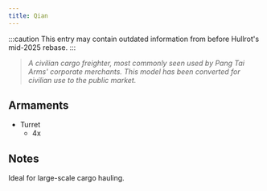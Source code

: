 ```yaml
---
title: Qian
---
```


:::caution
This entry may contain outdated information from before Hullrot's mid-2025 rebase.
:::

>*A civilian cargo freighter, most commonly seen used by Pang Tai Arms' corporate merchants. This model has been converted for civilian use to the public market.*

## Armaments

* Turret
    * 4x <ShipWeapon weaponID="BaseWeaponTurretPDT" />

## Notes

Ideal for large-scale cargo hauling.